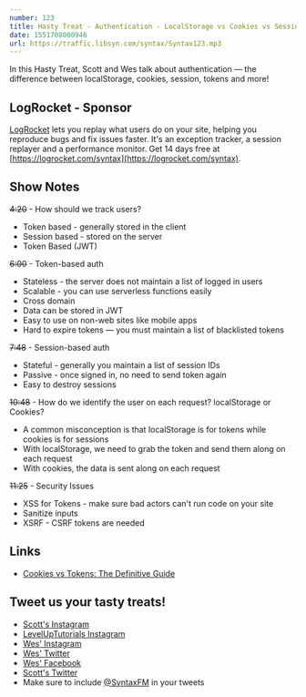 ```yaml
---
number: 123
title: Hasty Treat - Authentication - LocalStorage vs Cookies vs Sessions vs Tokens
date: 1551708000946
url: https://traffic.libsyn.com/syntax/Syntax123.mp3
---
```


In this Hasty Treat, Scott and Wes talk about authentication — the difference between localStorage, cookies, session, tokens and more!

## LogRocket - Sponsor

[LogRocket](https://logrocket.com/syntax) lets you replay what users do on your site, helping you reproduce bugs and fix issues faster. It's an exception tracker, a session replayer and a performance monitor. Get 14 days free at [https://logrocket.com/syntax](https://logrocket.com/syntax).

## Show Notes

~~4:20~~ - How should we track users?

* Token based - generally stored in the client
* Session based - stored on the server 
* Token Based (JWT)

~~6:00~~ - Token-based auth

* Stateless - the server does not maintain a list of logged in users
* Scalable - you can use serverless functions easily
* Cross domain
* Data can be stored in JWT
* Easy to use on non-web sites like mobile apps
* Hard to expire tokens — you must maintain a list of blacklisted tokens

~~7:48~~ - Session-based auth 

* Stateful - generally you maintain a list of session IDs
* Passive - once signed in, no need to send token again
* Easy to destroy sessions

~~10:48~~ - How do we identify the user on each request? localStorage or Cookies?

* A common misconception is that localStorage is for tokens while cookies is for sessions
* With localStorage, we need to grab the token and send them along on each request
* With cookies, the data is sent along on each request

~~11:25~~ - Security Issues

* XSS for Tokens - make sure bad actors can't run code on your site
* Sanitize inputs
* XSRF - CSRF tokens are needed

## Links
* [Cookies vs Tokens: The Definitive Guide](https://dzone.com/articles/cookies-vs-tokens-the-definitive-guide)

## Tweet us your tasty treats!
* [Scott's Instagram](https://www.instagram.com/stolinski/)
* [LevelUpTutorials Instagram](https://www.instagram.com/LevelUpTutorials/)
* [Wes' Instagram](https://www.instagram.com/wesbos/)
* [Wes' Twitter](https://twitter.com/wesbos)
* [Wes' Facebook](https://www.facebook.com/wesbos.developer)
* [Scott's Twitter](https://twitter.com/stolinski)
* Make sure to include [@SyntaxFM](https://twitter.com/SyntaxFM) in your tweets
